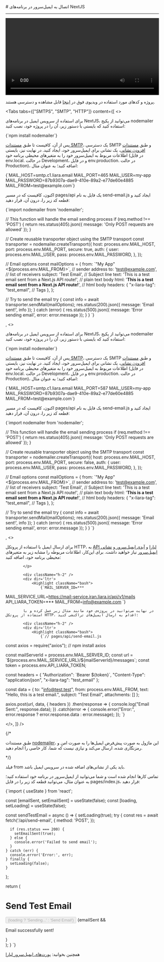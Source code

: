 

<Layout>
<Head>
<title>مستندات اتصال به ایمیل سرور در NextJS - لیارا</title>
<meta property="og:title" content="مستندات خدمات رایانش ابری لیارا" />
<meta property="og:description" content="مستندات اتصال به ایمیل سرور در فریم‌ورک NextJS"  />
<meta property="og:image" content="https://media.liara.ir/logos/liara-poster.jpg" />
</Head>
# اتصال به ایمیل‌سرور در برنامه‌های NextJS
<hr className="mb-2" />

            
<video
  src="https://media.liara.ir/docs/nextjs-email.mp4"
  controls="controls"
  className="block w-full"
  width="100%"
/>

<div className="h-2" />
<Alert variant="success">
<p>
پروژه و کدهای مورد استفاده در ویدیوی فوق در <a href="https://github.com/liara-cloud/nextjs-getting-started/tree/sendEmail" className="text-[#2196f3] ">اینجا</a> قابل مشاهده و دسترسی هستند.
</p>
</Alert>

<Tabs 
  tabs={["SMTPS", "SMTP", "HTTP"]} 
    content={[
      <>

برای استفاده از سرویس ایمیل در برنامه‌های NextJS، می‌توانید از 
پکیج nodemailer استفاده کنید که بایستی با دستور زیر، آن را در پروژه خود، نصب کنید:

<div className="h-2" />
<div dir='ltr'>
    <Highlight className="bash">
        {`npm install nodemailer`}
    </Highlight>
</div>
<div className="h-2" />

پس از آن، کافیست تا طبق <a href="/email-server/how-tos/add-smtp-user" className="text-[#2196f3] ">مستندات SMTP</a>، یک دسترسی SMTP و طبق <a href="/email-server/how-tos/add-account" className="text-[#2196f3] ">مستندات افزودن نشانی</a>، یک نشانی برای ایمیل‌سرور خود، ایجاد کنید.
در نهایت نیز، بایستی 
اطلاعات مربوط به ایمیل‌سرور خود را 
به متغیرهای محیطی برنامه خود (در فایل <Important>env.local.</Important> در حالت Development، و در فایل <Important>env.production.</Important> در حالت Production)، اضافه کنید؛ به عنوان مثال:

<div className="h-2" />
<div dir='ltr'>
    <Highlight className="bash">
        {`MAIL_HOST=smtp.c1.liara.email
MAIL_PORT=465
MAIL_USER=my-app
MAIL_PASSWORD=87b9307a-dae9-410e-89a2-e77de60e4885
MAIL_FROM=test@example.com`}
    </Highlight>
</div>
<div className="h-2" />

اکنون، کافیست که در مسیر 
<Important>pages/api</Important> یک فایل به نام <Important>send-email.js</Important> ایجاد کنید و قطعه کد زیر را، درون آن، قرار دهید:

<div className="h-2" />
<div dir='ltr'>
    <Highlight className="bash">
        {`import nodemailer from 'nodemailer';

// This function will handle the email sending process
  if (req.method !== 'POST') {
    return res.status(405).json({ message: 'Only POST requests are allowed' });
  }

  // Create reusable transporter object using the SMTP transport
  const transporter = nodemailer.createTransport({
    host: process.env.MAIL_HOST,
    port: process.env.MAIL_PORT,
    secure: true, 
    auth: {
      user: process.env.MAIL_USER,
      pass: process.env.MAIL_PASSWORD,
    },
  });

  // Email options
  const mailOptions = {
    from: \`"My App" <\${process.env.MAIL_FROM}>\`, // sender address
    to: 'test@example.com', // list of receivers
    subject: 'Test Email', // Subject line
    text: 'This is a test email sent from a Next.js API route!', // plain text body
    html: '<b>This is a test email sent from a Next.js API route!</b>', // html body
    headers: {
        "x-liara-tag": "test_email", // Tags 
      },
  };

  // Try to send the email
  try {
    const info = await transporter.sendMail(mailOptions);
    res.status(200).json({ message: 'Email sent!', info });
  } catch (error) {
    res.status(500).json({ message: 'Error sending email', error: error.message });
  }
}
`}
    </Highlight>
</div>
<div className="h-2" />
      </>,
      <>

برای استفاده از سرویس ایمیل در برنامه‌های NextJS، می‌توانید از 
پکیج nodemailer استفاده کنید که بایستی با دستور زیر، آن را در پروژه خود، نصب کنید:

<div className="h-2" />
<div dir='ltr'>
    <Highlight className="bash">
        {`npm install nodemailer`}
    </Highlight>
</div>
<div className="h-2" />

پس از آن، کافیست تا طبق <a href="/email-server/how-tos/add-smtp-user" className="text-[#2196f3] ">مستندات SMTP</a>، یک دسترسی SMTP و طبق <a href="/email-server/how-tos/add-account" className="text-[#2196f3] ">مستندات افزودن نشانی</a>، یک نشانی برای ایمیل‌سرور خود، ایجاد کنید.
در نهایت نیز، بایستی 
اطلاعات مربوط به ایمیل‌سرور خود را 
به متغیرهای محیطی برنامه خود (در فایل <Important>env.local.</Important> در حالت Development، و در فایل <Important>env.production.</Important> در حالت Production)، اضافه کنید؛ به عنوان مثال:

<div className="h-2" />
<div dir='ltr'>
    <Highlight className="bash">
        {`MAIL_HOST=smtp.c1.liara.email
MAIL_PORT=587
MAIL_USER=my-app
MAIL_PASSWORD=87b9307a-dae9-410e-89a2-e77de60e4885
MAIL_FROM=test@example.com`}
    </Highlight>
</div>
<div className="h-2" />

اکنون، کافیست که در مسیر 
<Important>pages/api</Important> یک فایل به نام <Important>send-email.js</Important> ایجاد کنید و قطعه کد زیر را، درون آن، قرار دهید:

<div className="h-2" />
<div dir='ltr'>
    <Highlight className="bash">
        {`import nodemailer from 'nodemailer';

// This function will handle the email sending process
  if (req.method !== 'POST') {
    return res.status(405).json({ message: 'Only POST requests are allowed' });
  }

  // Create reusable transporter object using the SMTP transport
  const transporter = nodemailer.createTransport({
    host: process.env.MAIL_HOST,
    port: process.env.MAIL_PORT,
    secure: false, 
    auth: {
      user: process.env.MAIL_USER,
      pass: process.env.MAIL_PASSWORD,
    },
  });

  // Email options
  const mailOptions = {
    from: \`"My App" <\${process.env.MAIL_FROM}>\`, // sender address
    to: 'test@example.com', // list of receivers
    subject: 'Test Email', // Subject line
    text: 'This is a test email sent from a Next.js API route!', // plain text body
    html: '<b>This is a test email sent from a Next.js API route!</b>', // html body
    headers: {
        "x-liara-tag": "test_email", // Tags 
      },
  };

  // Try to send the email
  try {
    const info = await transporter.sendMail(mailOptions);
    res.status(200).json({ message: 'Email sent!', info });
  } catch (error) {
    res.status(500).json({ message: 'Error sending email', error: error.message });
  }
}
`}
    </Highlight>
</div>
<div className="h-2" />
      </>,
      <>
            <p>
            برای ارسال ایمیل با استفاده از پروتکل HTTP، به <a href="/references/api/about/" className="text-[#2196f3]">API لیارا</a> و <a href="/email-server/details/mail-id" className="text-[#2196f3]">آیدی ایمیل‌سرور </a>  
            و <a href="/email-server/how-tos/add-account" className="text-[#2196f3] ">نشانی ایمیل‌سرور</a> نیاز خواهید داشت. 
            برای این‌کار، اطلاعات مربوطه را مشابه زیر به متغیرهای محیطی برنامه خود، اضافه کنید: 

            </p>
            
            <div className="h-2" />
            <div dir='ltr'>
                <Highlight className="bash">
                    {`MAIL_SERVER_ID=***
MAIL_SERVICE_URL=https://mail-service.iran.liara.ir/api/v1/mails
API_LIARA_TOKEN=***
MAIL_FROM=info@example.com
`}
                </Highlight>
            </div>
            <div className="h-2" />

            در نهایت می‌توانید در پروژه‌ی خود مانند مثال زیر عمل کرده و با استفاده از پروتکل HTTP، اقدام به ارسال ایمیل‌های تراکنشی کنید:

            <div className="h-2" />
            <div dir='ltr'>
                <Highlight className="bash">
                    {`// pages/api/send-email.js
const axios = require("axios"); // npm install axios

const mailServerId = process.env.MAIL_SERVER_ID;
const url = \`\${process.env.MAIL_SERVICE_URL}/\${mailServerId}/messages\`;
const token = process.env.API_LIARA_TOKEN;

const headers = {
  "Authorization": \`Bearer \${token}\`,
  "Content-Type": "application/json",
  "x-liara-tag": "test_email" 
};

const data = {
  to: "info@test.test",
  from: process.env.MAIL_FROM,
  text: "Hello, this is a test email.",
  subject: "Test Email",
  attachments: []
};

axios.post(url, data, { headers })
  .then(response => {
    console.log("Email Sent:", response.data);
  })
  .catch(error => {
    console.error("Error:", error.response ? error.response.data : error.message);
  });
`}
                </Highlight>
            </div>
            <div className="h-2" />
        </>,
  ]}
/>

{/* <Alert variant='info'>
<p>
طبق مستندات <a href="https://nodemailer.com/smtp/" className="text-[#2196f3]">nodemailer</a>، این ماژول به صورت پیش‌فرض ایمیل‌ها را به صورت امن و رمزنگاری شده، ارسال می‌کند و نیازی نیست که شما، کار خاصی را انجام دهید.
</p>
</Alert> */}
<Alert variant='info'>
<p>
فیلد <Important>from</Important> باید یکی از نشانی‌های اضافه شده در سرویس ایمیل باشد.
</p>
</Alert>

تمامی کارها انجام شده است و شما می‌توانید از ایمیل‌سرور در برنامه خود استفاده کنید؛ به عنوان مثال، می‌توانید
قطعه کد زیر را در فایل <Important>pages/index.js</Important>، قرار دهید:
<div className="h-2" />
<div dir='ltr'>
    <Highlight className="js">
        {`import { useState } from 'react';

  const [emailSent, setEmailSent] = useState(false);
  const [loading, setLoading] = useState(false);

  const sendTestEmail = async () => {
    setLoading(true);
    try {
      const res = await fetch('/api/send-email', {
        method: 'POST',
      });

      if (res.status === 200) {
        setEmailSent(true);
      } else {
        console.error('Failed to send email');
      }
    } catch (err) {
      console.error('Error:', err);
    } finally {
      setLoading(false);
    }
  };

  return (
    <div>
      <h1>Send Test Email</h1>
      <button onClick={sendTestEmail} disabled={loading}>
        {loading ? 'Sending...' : 'Send Email'}
      </button>
      {emailSent && <p>Email successfully sent!</p>}
    </div>
  );
}
`}
    </Highlight>
</div>
<div className="h-2" />

<Alert variant="success">
<p>
همچنین بخوانید: <a href="/email-server/details/ports/" className="text-[#2196f3]">پورت‌های ایمیل‌سرور لیارا</a>
</p>
</Alert>

</Layout>